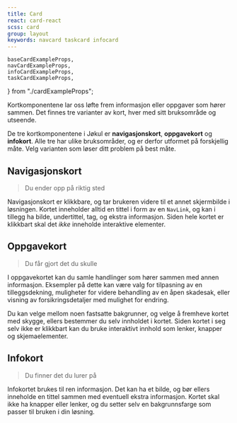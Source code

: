```yaml
---
title: Card
react: card-react
scss: card
group: layout
keywords: navcard taskcard infocard
---
```


    baseCardExampleProps,
    navCardExampleProps,
    infoCardExampleProps,
    taskCardExampleProps,
} from "./cardExampleProps";

<Ingress>
    Kortkomponentene lar oss løfte frem informasjon eller oppgaver som hører sammen. Det finnes tre varianter av kort,
    hver med sitt bruksområde og utseende.
</Ingress>

<ComponentExample title="Card" component={TopExample} knobs={baseCardExampleProps} codeExample={topExampleCode} />

De tre kortkomponentene i Jøkul er **navigasjonskort**, **oppgavekort** og **infokort**. Alle tre har ulike bruksområder, og er derfor utformet på forskjellig måte. Velg varianten som løser ditt problem på best måte.

## Navigasjonskort

> Du ender opp på riktig sted

<ComponentExample
    title="NavCard"
    component={NavCardExample}
    knobs={navCardExampleProps}
    codeExample={navCardExampleCode}
/>

Navigasjonskort er klikkbare, og tar brukeren videre til et annet skjermbilde i løsningen. Kortet inneholder alltid en tittel i form av en `NavLink`, og kan i tillegg ha bilde, undertittel, tag, og ekstra informasjon. Siden hele kortet er klikkbart skal det _ikke_ inneholde interaktive elementer.

## Oppgavekort

> Du får gjort det du skulle

<ComponentExample
    title="TaskCard"
    component={TaskCardExample}
    knobs={taskCardExampleProps}
    codeExample={taskCardExampleCode}
/>

I oppgavekortet kan du samle handlinger som hører sammen med annen informasjon. Eksempler på dette kan være valg for tilpasning av en tilleggsdekning, muligheter for videre behandling av en åpen skadesak, eller visning av forsikringsdetaljer med mulighet for endring.

Du kan velge mellom noen fastsatte bakgrunner, og velge å fremheve kortet med skygge, ellers bestemmer du selv innholdet i kortet. Siden kortet i seg selv ikke er klikkbart kan du bruke interaktivt innhold som lenker, knapper og skjemaelementer.

## Infokort

> Du finner det du lurer på

<ComponentExample
    title="InfoCard"
    component={InfoCardExample}
    knobs={infoCardExampleProps}
    codeExample={infoCardExampleCode}
/>

Infokortet brukes til ren informasjon. Det kan ha et bilde, og bør ellers inneholde en tittel sammen med eventuell ekstra informasjon. Kortet skal ikke ha knapper eller lenker, og du setter selv en bakgrunnsfarge som passer til bruken i din løsning.
